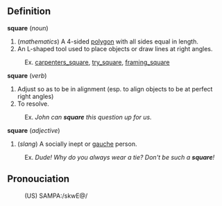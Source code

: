 ==Definition==

<b>square</b> (<i>noun</i>)
# (<i>mathematics</i>) A 4-sided [[polygon]] with all sides equal in length.
# An L-shaped tool used to place objects or draw lines at right angles.
:Ex. [[carpenters_square]], [[try_square]], [[framing_square]]

<b>square</b> (<i>verb</i>)
# Adjust so as to be in alignment (esp. to align objects to be at perfect right angles)
# To resolve.
:Ex. <i>John can <b>square</b> this question up for us.</i>

<b>square</b> (<i>adjective</i>)
# (<i>slang</i>) A socially inept or [[gauche]] person.
:Ex. <i>Dude!  Why do you always wear a tie? Don't be such a <b>square</b>!</i>

==Pronouciation==
:(US) SAMPA:/skwE@/